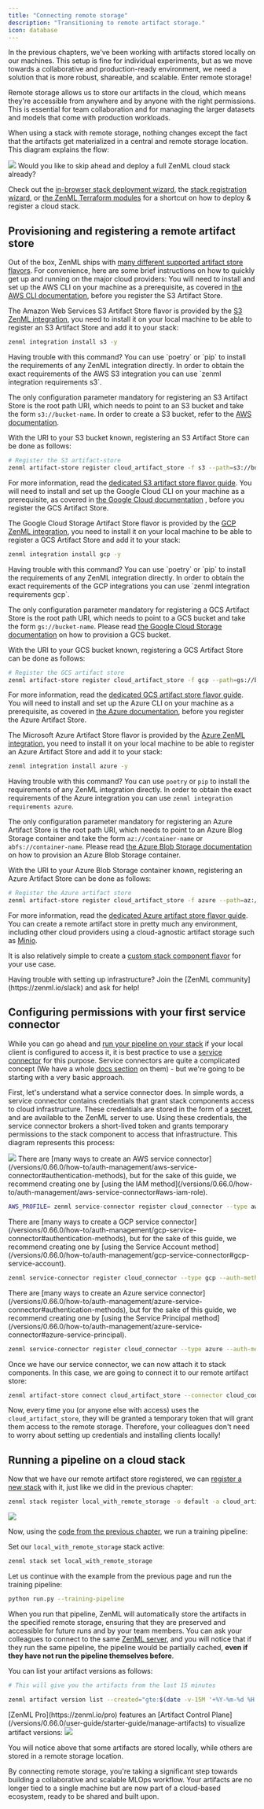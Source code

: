 ```yaml
---
title: "Connecting remote storage"
description: "Transitioning to remote artifact storage."
icon: database
---
```


In the previous chapters, we've been working with artifacts stored locally on our machines. This setup is fine for individual experiments, but as we move towards a collaborative and production-ready environment, we need a solution that is more robust, shareable, and scalable. Enter remote storage!

Remote storage allows us to store our artifacts in the cloud, which means they're accessible from anywhere and by anyone with the right permissions. This is essential for team collaboration and for managing the larger datasets and models that come with production workloads.

When using a stack with remote storage, nothing changes except the fact that the artifacts get materialized in a central and remote storage location. This diagram explains the flow:
<Frame caption="Sequence of events that happen when running a pipeline on a remote artifact store.
">
  <img src="/_assets/user-guide/production-guide/production-1.avif" />
</Frame>

<Info>
Would you like to skip ahead and deploy a full ZenML cloud stack already?

Check out the [in-browser stack deployment wizard](/versions/0.66.0/how-to/stack-deployment/deploy-a-cloud-stack), the [stack registration wizard](/versions/0.66.0/how-to/stack-deployment/register-a-cloud-stack), or [the ZenML Terraform modules](/versions/0.66.0/how-to/stack-deployment/deploy-a-cloud-stack-with-terraform) for a shortcut on how to deploy & register a cloud stack.
</Info>

## Provisioning and registering a remote artifact store

Out of the box, ZenML ships with [many different supported artifact store flavors](/versions/0.66.0/stack-components/artifact-stores). For convenience, here are some brief instructions on how to quickly get up and running on the major cloud providers:
<Tabs>
  <Tab title="AWS">
You will need to install and set up the AWS CLI on your machine as a prerequisite, as covered in [the AWS CLI documentation](https://docs.aws.amazon.com/cli/latest/userguide/getting-started-install.html), before you register the S3 Artifact Store.

The Amazon Web Services S3 Artifact Store flavor is provided by the [S3 ZenML integration](/versions/0.66.0/stack-components/artifact-stores/s3), you need to install it on your local machine to be able to register an S3 Artifact Store and add it to your stack:

```Bash
zenml integration install s3 -y
```

<Info>
  Having trouble with this command? You can use `poetry` or `pip` to install the requirements of any ZenML integration directly. In order to obtain the exact requirements of the AWS S3 integration you can use `zenml integration requirements s3`.
</Info>

The only configuration parameter mandatory for registering an S3 Artifact Store is the root path URI, which needs to point to an S3 bucket and take the form `s3://bucket-name`. In order to create a S3 bucket, refer to the [AWS documentation](https://docs.aws.amazon.com/AmazonS3/latest/userguide/create-bucket-overview.html).

With the URI to your S3 bucket known, registering an S3 Artifact Store can be done as follows:

```Bash
# Register the S3 artifact-store
zenml artifact-store register cloud_artifact_store -f s3 --path=s3://bucket-name
```
For more information, read the [dedicated S3 artifact store flavor guide](/versions/0.66.0/stack-components/artifact-stores/s3).
  </Tab>
  <Tab title="CGP">
You will need to install and set up the Google Cloud CLI on your machine as a prerequisite, as covered in [the Google Cloud documentation](https://cloud.google.com/sdk/docs/install-sdk) , before you register the GCS Artifact Store.

The Google Cloud Storage Artifact Store flavor is provided by the [GCP ZenML integration](/versions/0.66.0/stack-components/artifact-stores/gcp), you need to install it on your local machine to be able to register a GCS Artifact Store and add it to your stack:

```Bash
zenml integration install gcp -y
```

<Info>
  Having trouble with this command? You can use `poetry` or `pip` to install the requirements of any ZenML integration directly. In order to obtain the exact requirements of the GCP integrations you can use `zenml integration requirements gcp`.
</Info>

The only configuration parameter mandatory for registering a GCS Artifact Store is the root path URI, which needs to point to a GCS bucket and take the form `gs://bucket-name`. Please read [the Google Cloud Storage documentation](https://cloud.google.com/storage/docs/creating-buckets) on how to provision a GCS bucket.

With the URI to your GCS bucket known, registering a GCS Artifact Store can be done as follows:

```Bash
# Register the GCS artifact store
zenml artifact-store register cloud_artifact_store -f gcp --path=gs://bucket-name
```
For more information, read the [dedicated GCS artifact store flavor guide](/versions/0.66.0/stack-components/artifact-stores/gcp).
  </Tab>
  <Tab title="Azure">
You will need to install and set up the Azure CLI on your machine as a prerequisite, as covered in [the Azure documentation](https://learn.microsoft.com/en-us/cli/azure/install-azure-cli), before you register the Azure Artifact Store.

The Microsoft Azure Artifact Store flavor is provided by the [Azure ZenML integration](/versions/0.66.0/stack-components/artifact-stores/azure), you need to install it on your local machine to be able to register an Azure Artifact Store and add it to your stack:

```Bash
zenml integration install azure -y
```
<Info>

Having trouble with this command? You can use `poetry` or `pip` to install the requirements of any ZenML integration directly. In order to obtain the exact requirements of the Azure integration you can use `zenml integration requirements azure`.
</Info>

The only configuration parameter mandatory for registering an Azure Artifact Store is the root path URI, which needs to point to an Azure Blog Storage container and take the form `az://container-name` or `abfs://container-name`. Please read [the Azure Blob Storage documentation](https://docs.microsoft.com/en-us/azure/storage/blobs/storage-quickstart-blobs-portal) on how to provision an Azure Blob Storage container.

With the URI to your Azure Blob Storage container known, registering an Azure Artifact Store can be done as follows:

```bash
# Register the Azure artifact store
zenml artifact-store register cloud_artifact_store -f azure --path=az://container-name
```

For more information, read the [dedicated Azure artifact store flavor guide](/versions/0.66.0/stack-components/artifact-stores/azure).
  </Tab>
<Tab title="Other">
You can create a remote artifact store in pretty much any environment, including other cloud providers using a cloud-agnostic artifact storage such as [Minio](/versions/0.66.0/stack-components/artifact-stores).

It is also relatively simple to create a [custom stack component flavor](/versions/0.66.0/how-to/stack-deployment/implement-a-custom-stack-component) for your use case.

  </Tab>
</Tabs>

<Info>
Having trouble with setting up infrastructure? Join the [ZenML community](https://zenml.io/slack) and ask for help!
</Info>

## Configuring permissions with your first service connector

While you can go ahead and [run your pipeline on your stack](/versions/0.66.0/user-guide/production-guide/remote-storage#running-a-pipeline-on-a-cloud-stack) if your local client is configured to access it, it is best practice to use a [service connector](/versions/0.66.0/how-to/auth-management) for this purpose. Service connectors are quite a complicated concept (We have a whole [docs section](/versions/0.66.0/how-to/auth-management) on them) - but we're going to be starting with a very basic approach.

First, let's understand what a service connector does. In simple words, a service connector contains credentials that grant stack components access to cloud infrastructure. These credentials are stored in the form of a [secret](/versions/0.66.0/how-to/interact-with-secrets), and are available to the ZenML server to use. Using these credentials, the service connector brokers a short-lived token and grants temporary permissions to the stack component to access that infrastructure. This diagram represents this process:
<Frame caption="Service Connectors abstract away complexity and implement security best practices
">
  <img src="/_assets/user-guide/production-guide/production-2.avif" />
</Frame>
<Tabs>
  <Tab title="AWS">
There are [many ways to create an AWS service connector](/versions/0.66.0/how-to/auth-management/aws-service-connector#authentication-methods), but for the sake of this guide, we recommend creating one by [using the IAM method](/versions/0.66.0/how-to/auth-management/aws-service-connector#aws-iam-role).

```Bash
AWS_PROFILE= zenml service-connector register cloud_connector --type aws --auto-configure
```
  </Tab>
  <Tab title=" GCP">
There are [many ways to create a GCP service connector](/versions/0.66.0/how-to/auth-management/gcp-service-connector#authentication-methods), but for the sake of this guide, we recommend creating one by [using the Service Account method](/versions/0.66.0/how-to/auth-management/gcp-service-connector#gcp-service-account).

```Bash
zenml service-connector register cloud_connector --type gcp --auth-method service-account --service_account_json=@ --project_id= --generate_temporary_tokens=False
```
  </Tab>
  <Tab title=" Azure">
There are [many ways to create an Azure service connector](/versions/0.66.0/how-to/auth-management/azure-service-connector#authentication-methods), but for the sake of this guide, we recommend creating one by [using the Service Principal method](/versions/0.66.0/how-to/auth-management/azure-service-connector#azure-service-principal).

```Bash
zenml service-connector register cloud_connector --type azure --auth-method service-principal --tenant_id= --client_id= --client_secret=
```
  </Tab>
</Tabs>


Once we have our service connector, we can now attach it to stack components. In this case, we are going to connect it to our remote artifact store:

```Bash
zenml artifact-store connect cloud_artifact_store --connector cloud_connector
```

Now, every time you (or anyone else with access) uses the `cloud_artifact_store`, they will be granted a temporary token that will grant them access to the remote storage. Therefore, your colleagues don't need to worry about setting up credentials and installing clients locally!

## Running a pipeline on a cloud stack

Now that we have our remote artifact store registered, we can [register a new stack](/versions/0.66.0/user-guide/production-guide/understand-stacks#registering-a-stack) with it, just like we did in the previous chapter:
<Tabs>
  <Tab title="CLI">
```bash
zenml stack register local_with_remote_storage -o default -a cloud_artifact_store
```
  </Tab>
  <Tab title=" Dashboard">
<Frame caption="Register a new stack.">
  <img src="/_assets/user-guide/production-guide/FCreateStack.png" />
</Frame>
  </Tab>
</Tabs>


Now, using the [code from the previous chapter](/versions/0.66.0/user-guide/production-guide/understand-stacks#run-a-pipeline-on-the-new-local-stack), we run a training pipeline:

Set our `local_with_remote_storage` stack active:

```Bash
zenml stack set local_with_remote_storage
```

Let us continue with the example from the previous page and run the training pipeline:

```Bash
python run.py --training-pipeline
```

When you run that pipeline, ZenML will automatically store the artifacts in the specified remote storage, ensuring that they are preserved and accessible for future runs and by your team members. You can ask your colleagues to connect to the same [ZenML server](/versions/0.66.0/user-guide/production-guide/deploying-zenml), and you will notice that if they run the same pipeline, the pipeline would be partially cached, **even if they have not run the pipeline themselves before**.

You can list your artifact versions as follows:
<Tabs>
  <Tab title="CLI">
```Bash
# This will give you the artifacts from the last 15 minutes

zenml artifact version list --created="gte:$(date -v-15M '+%Y-%m-%d %H:%M:%S')"
```
  </Tab>
  <Tab title="Cloud Dashboard">
[ZenML Pro](https://zenml.io/pro) features an [Artifact Control Plane](/versions/0.66.0/user-guide/starter-guide/manage-artifacts) to visualize artifact versions:
<Frame caption="See artifact versions in the cloud.">
  <img src="/_assets/user-guide/production-guide/Fdcp_artifacts_versions_list.png" />
</Frame>

  </Tab>
</Tabs>


You will notice above that some artifacts are stored locally, while others are stored in a remote storage location.

By connecting remote storage, you're taking a significant step towards building a collaborative and scalable MLOps workflow. Your artifacts are no longer tied to a single machine but are now part of a cloud-based ecosystem, ready to be shared and built upon.
